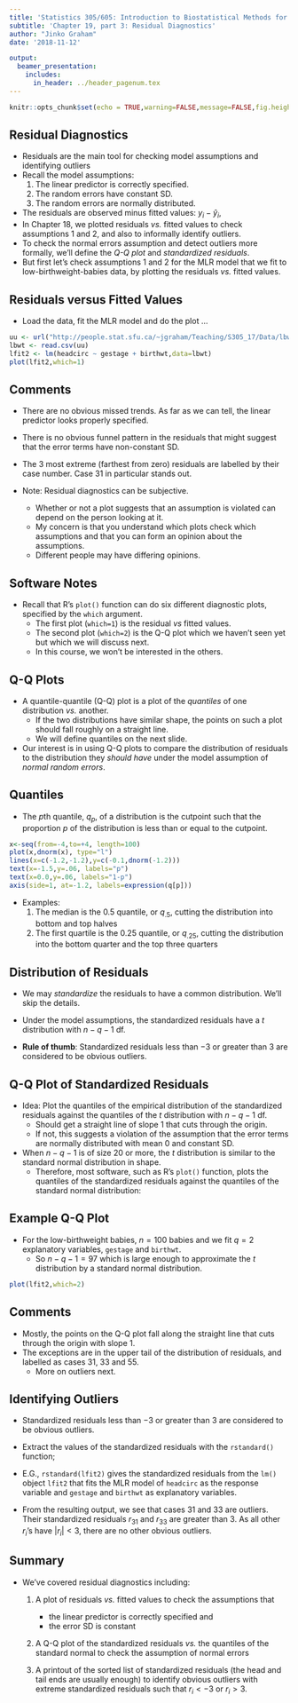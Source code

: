 ```yaml
---
title: 'Statistics 305/605: Introduction to Biostatistical Methods for Health Sciences'
subtitle: 'Chapter 19, part 3: Residual Diagnostics'
author: "Jinko Graham"
date: '2018-11-12'

output: 
  beamer_presentation:
    includes:
      in_header: ../header_pagenum.tex
---
```


```r
knitr::opts_chunk$set(echo = TRUE,warning=FALSE,message=FALSE,fig.height=3,fig.width=5)
```




## Residual Diagnostics

* Residuals are the main tool for checking model assumptions and 
identifying outliers
* Recall the model assumptions:
    1. The linear predictor is correctly specified.
    2. The random errors have constant SD.
    3. The random errors are normally distributed.
* The residuals are observed minus fitted values: $y_i-\hat{y}_i$, 
* In Chapter 18, we plotted residuals _vs._ 
fitted values to check assumptions 1 and 2, and also to informally
identify outliers.
* To check the normal errors assumption and detect
outliers more formally, we'll define
the _Q-Q plot_ and _standardized residuals_.
* But first let's check assumptions 1 and 2 
for the MLR model that we fit to 
low-birthweight-babies data, 
by plotting the residuals _vs._ fitted 
values.


## Residuals versus Fitted Values

* Load the data, fit the MLR model and do the plot $\ldots$

\scriptsize

```r
uu <- url("http://people.stat.sfu.ca/~jgraham/Teaching/S305_17/Data/lbwt.csv")
lbwt <- read.csv(uu)
lfit2 <- lm(headcirc ~ gestage + birthwt,data=lbwt)
plot(lfit2,which=1)
```

\normalsize

## Comments

* There are no obvious missed trends. As far
as we can tell, the linear predictor looks properly specified. 

* There is no obvious funnel pattern in the residuals that might suggest that the error terms have non-constant SD.

* The 3 most extreme (farthest from zero)
residuals are labelled
by their case number. Case 31 in particular stands out.

* Note: Residual diagnostics can be subjective. 
    + Whether or not a plot suggests
    that an assumption is violated can depend on the person looking at it.
    + My concern is that you understand which plots
    check which assumptions and that you can form an opinion
    about the assumptions. 
    + Different people may have differing opinions. 
    

## Software Notes

* Recall that R's `plot()` function can do six
different diagnostic plots, specified by the
`which` argument.
    + The first plot (`which=1`) is the residual _vs_ fitted values.
    + The second plot (`which=2`) is the Q-Q plot which we haven't seen yet but which we will discuss next.
    + In this course, we won't be interested in the others.


## Q-Q Plots

- A quantile-quantile (Q-Q) plot is a plot of the _quantiles_ of one distribution _vs._ another.
    - If the two distributions have similar shape, the points
    on such a plot should fall roughly on a straight line.
    - We will define quantiles on the next slide.
- Our interest is in using Q-Q plots to 
compare the distribution of
residuals to the distribution they _should have_ under 
the model assumption of _normal random errors_.


## Quantiles

\small

* The $p$th quantile, $q_p$, of a distribution 
is the cutpoint 
such that the proportion $p$ of the distribution
is less than or equal to the cutpoint.

```r
x<-seq(from=-4,to=+4, length=100)
plot(x,dnorm(x), type="l")
lines(x=c(-1.2,-1.2),y=c(-0.1,dnorm(-1.2)))
text(x=-1.5,y=.06, labels="p")
text(x=0.0,y=.06, labels="1-p")
axis(side=1, at=-1.2, labels=expression(q[p]))
```

* Examples: 
    1. The median is the 0.5 quantile, or $q_{.5}$,
    cutting the distribution into bottom and top halves
    2. The first quartile 
    is the 0.25 quantile, or $q_{.25}$, cutting 
    the distribution into the bottom quarter and the top 
    three quarters
  

## Distribution of Residuals

- We may _standardize_ the 
residuals to have a common distribution.
We'll skip the details.
<!--
- For the $i$th case, define the _standardized residual_ as
$$ r_i = \frac{y_i - \hat{y}_i}{\hat{\sigma}\sqrt{1-h_{i}}}, \quad \; {\rm where}$$
    + $\hat{\sigma}$ is the estimate of the error SD, i.e. of the SD of the distribution of the $\epsilon$'s, and
    + $0<1-h_{i}<1-1/n$ measures how typical case $i$'s explanatory variables are within the dataset. 
- Cases with atypical explanatory variables
have values of $1-h_{i}$ close to zero, and larger standardized residuals.
-->

\bigskip

* Under the model assumptions, the standardized residuals have 
    a $t$ distribution with $n-q-1$ df.

\bigskip

* **Rule of thumb**: Standardized residuals less than $-3$ or
    greater than 3 are considered to be 
    obvious outliers.
    
## Q-Q Plot of Standardized Residuals

* Idea: Plot the quantiles of the 
empirical distribution of the standardized residuals
against the quantiles of the $t$ distribution
with $n-q-1$ df.
    + Should get a straight line of slope 1 that 
    cuts through the origin.
    + If not, this suggests a violation of the assumption that the
    error terms are normally distributed
    with mean 0 and constant SD.
    
* When $n-q-1$ is of size 20 or more,
the $t$ distribution is similar to 
the standard normal distribution in shape.
    + Therefore, most software, such as R's `plot()` function, plots
    the quantiles of the standardized residuals against the quantiles
    of the standard normal distribution:

## Example Q-Q Plot

* For the low-birthweight babies,
$n=100$ babies and we fit $q=2$ explanatory
variables, `gestage` and `birthwt`.
    + So $n-q-1=97$ which is large enough
    to approximate the $t$ distribution by
    a standard normal distribution.

\scriptsize

```r
plot(lfit2,which=2)
```

## Comments

* Mostly, the points on the Q-Q plot fall along 
the straight line that cuts through the origin with slope 1.
* The exceptions are in the upper tail of the 
distribution of residuals, and labelled as cases
31, 33 and 55.
    + More on outliers next.

## Identifying Outliers

- Standardized
residuals less than $-3$ or greater than 3 are 
considered to be obvious outliers.
- Extract the values of the standardized 
residuals with the `rstandard()` function; 

- E.G., `rstandard(lfit2)` gives the
    standardized residuals from the `lm()` object `lfit2` that
    fits the MLR model of `headcirc` as the response variable 
    and `gestage` and `birthwt` as explanatory 
    variables. 
    
<!--
    + Let's print out the standardized residuals
    for the first 10 babies in the dataset:
    
\scriptsize
```r
rstandard(lfit2)[1:10]
```

## 

+ We can `sort()` these standardized residuals so that they 
are ordered from smallest to largest. 

+ And then apply the `head()` function to the sorted 
  list, to get the smallest 7 residuals; 

  
\scriptsize

```r
head(sort(rstandard(lfit2)),n=7)
```

\normalsize

- Or, we can apply the `tail()` function to the sorted 
  list, to get the largest 7 residuals; 

  
\scriptsize

```r
tail(sort(rstandard(lfit2)),n=7)
```

\normalsize
-->

* From the resulting output, we see that cases 31 and 33 are outliers.
Their standardized residuals $r_{31}$ and $r_{33}$ are greater than 3.
As all other $r_i$'s have $|r_i|<3$, there are no other obvious outliers.


## Summary

* We've covered residual diagnostics including:
    1. A plot of residuals _vs._ fitted values to 
    check the assumptions that 
        + the linear predictor is correctly specified and 
        + the error SD is constant
        \medskip
        
    2. A Q-Q plot of the standardized residuals _vs._ the 
    quantiles of the standard normal to check the assumption of
    normal errors
    \bigskip
    
    3. A printout of the sorted list of standardized residuals
    (the head and tail ends are usually enough) to identify obvious outliers with extreme standardized residuals such that $r_i < -3$  or
    $r_i > 3$.

